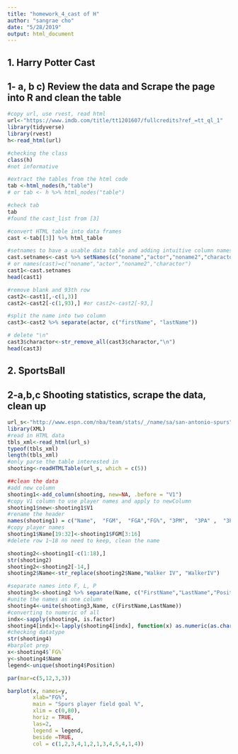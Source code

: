 ```yaml
---
title: "homework_4_cast of H"
author: "sangrae cho"
date: "5/28/2019"
output: html_document
---
```


## 1. Harry Potter Cast
##  1- a, b c) Review the data and Scrape the page into R and clean the table
``` r
#copy url, use rvest, read html
url<-"https://www.imdb.com/title/tt1201607/fullcredits?ref_=tt_ql_1"
library(tidyverse)
library(rvest)
h<-read_html(url)

#checking the class
class(h) 
#not informative

#extract the tables from the html code
tab <-html_nodes(h,"table")
# or tab <- h %>% html_nodes("table") 

#check tab
tab
#found the cast_list from [3]

#convert HTML table into data frames
cast <-tab[[3]] %>% html_table

#setnames to have a usable data table and adding intuitive column names
cast.setnames<-cast %>% setNames(c("noname","actor","noname2","charactor"))
# or names(cast)=c("noname","actor","noname2","charactor")
cast1<-cast.setnames
head(cast1)

#remove blank and 93th row
cast2<-cast1[,-c(1,3)]
cast2<-cast2[-c(1,93),] #or cast2<-cast2[-93,]

#split the name into two column
cast3<-cast2 %>% separate(actor, c("firstName", "lastName"))

# delete "\n"
cast3$charactor<-str_remove_all(cast3$charactor,"\n")
head(cast3)

```

## 2. SportsBall
##  2-a,b,c Shooting statistics, scrape the data, clean up
```r
url_s<-"http://www.espn.com/nba/team/stats/_/name/sa/san-antonio-spurs"
library(XML)
#read in HTML data
tbls_xml<-read_html(url_s)
typeof(tbls_xml)
length(tbls_xml)
#only parse the table interested in
shooting<-readHTMLTable(url_s, which = c(5))

##clean the data
#add new column
shooting1<-add_column(shooting, new=NA, .before = "V1")
#copy V1 column to use player names and apply to newColumn
shooting1$new<-shooting1$V1
#rename the header
names(shooting1) = c("Name",  "FGM",  "FGA","FG%", "3PM",  "3PA" ,  "3P%",  "FTM",  "FTA",  "FT%",  "2PM",  "2PA",  "2P%", "SC-EFF", "SH-EFF")
#copy player names
shooting1$Name[19:32]<-shooting1$FGM[3:16]
#delete row 1~18 no need to keep, clean the name

shooting2<-shooting1[-c(1:18),]
str(shooting2)
shooting2<-shooting2[-14,]
shooting2$Name<-str_replace(shooting2$Name,"Walker IV", "WalkerIV")

#separate names into F, L, P
shooting3<-shooting2 %>% separate(Name, c("FirstName","LastName","Position"))
#unite the names as one column
shooting4<-unite(shooting3,Name, c(FirstName,LastName))
#converting to numeric of all
indx<-sapply(shooting4, is.factor)
shooting4[indx]<-lapply(shooting4[indx], function(x) as.numeric(as.character(x)))
#checking datatype
str(shooting4)
#barplot prep
x<-shooting4$`FG%`
y<-shooting4$Name
legend<-unique(shooting4$Position)

```
``` r
par(mar=c(5,12,3,3))

barplot(x, names=y,
        xlab="FG%",
        main = "Spurs player field goal %",
        xlim = c(0,80),
        horiz = TRUE,
        las=2,
        legend = legend,
        beside =TRUE,
        col = c(1,2,3,4,1,2,1,3,4,5,4,1,4))
```



